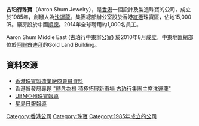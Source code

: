 '''古珀行珠寶'''（Aaron Shum Jewelry），是[[香港|香港]]一個設計及製造珠寶的公司，成立於1985年，創辦人為[[沈運龍|沈運龍]]。集團總部辦公室設於香港[[紅磡|紅磡]]珠寶區，佔地15,000呎。廠房設於中國[[順德|順德]]。2014年全球聘用約1,000名員工。

Aaron Shum Middle East (古珀行中東辦公室) 於2010年8月成立，中東地區總部位於[[阿聯酋|阿聯酋]][[迪拜|迪拜]]的Gold Land Building。

== 資料來源 ==
*[https://web.archive.org/web/20140728144721/http://www.jewelry.org.hk/jma/html/tc/edit_members.jsp?id=8 香港珠寶製造業廠商會員資料] 
*香港貿發局專題 [http://info.hktdc.com/tdc4u/tc/D03.html "轉危為機 積極拓展新市場 古珀行集團主席沈運龍"]{{Dead link|date=2019年5月 |bot=InternetArchiveBot |fix-attempted=yes }}
*[http://www.cjna.com/tc/news/4572/-6-000-.html UBM亞州珠寶報導] {{Wayback|url=http://www.cjna.com/tc/news/4572/-6-000-.html |date=20160304093744 }}
*[http://std.stheadline.com/archive/fullstory.asp?andor=or&year1=2004&month1=5&day1=2&year2=2004&month2=5&day2=2&category=all&id=20040502m01&keyword1=&keyword2= 星島日報報導] {{Wayback|url=http://std.stheadline.com/archive/fullstory.asp?andor=or&year1=2004&month1=5&day1=2&year2=2004&month2=5&day2=2&category=all&id=20040502m01&keyword1=&keyword2= |date=20190919075354 }}

{{DEFAULTSORT:Kongo}}
[[Category:香港公司|Category:香港公司]]
[[Category:珠寶|Category:珠寶]]
[[Category:1985年成立的公司|Category:1985年成立的公司]]